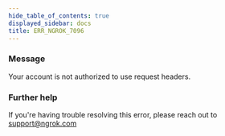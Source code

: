 ```yaml
---
hide_table_of_contents: true
displayed_sidebar: docs
title: ERR_NGROK_7096
---
```




### Message

Your account is not authorized to use request headers.

<ErrorDetails error="err_ngrok_7096" />

### Further help

If you're having trouble resolving this error, please reach out to [support@ngrok.com](mailto:support@ngrok.com?subject=Help%20with%20ERR_NGROK_7096)
